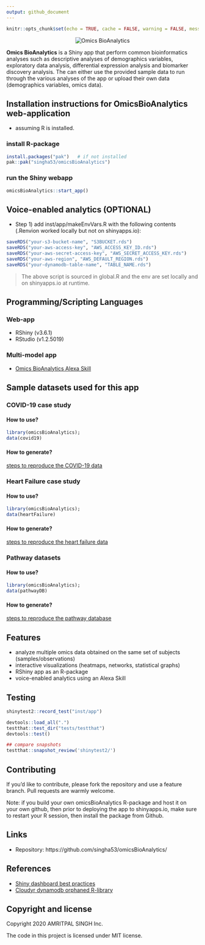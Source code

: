 ```yaml
---
output: github_document
---
```


```r
knitr::opts_chunk$set(echo = TRUE, cache = FALSE, warning = FALSE, message = FALSE)
```

<p align="center">
	<img src="https://github.com/singha53/omicsBioAnalytics/blob/master/inst/extdata/figures/logo.png" width={400} alt="Omics BioAnalytics" />
</p>

**Omics BioAnalytics** is a Shiny app that perform common bioinformatics analyses such as descriptive analyses of demographics variables, exploratory data analysis, differential expression analysis and biomarker discovery analysis. The can either use the provided sample data to run through the various analyses of the app or upload their own data (demographics variables, omics data).

## Installation instructions for OmicsBioAnalytics web-application
- assuming R is installed. 

### install R-package

```r
install.packages("pak")   # if not installed
pak::pak("singha53/omicsBioAnalytics")
```

### run the Shiny webapp

```r
omicsBioAnalytics::start_app()
```

## Voice-enabled analytics (OPTIONAL)

- Step 1) add inst/app/makeEnvVars.R with the following contents (.Renvion worked locally but not on shinyapps.io):

```r
saveRDS("your-s3-bucket-name", "S3BUCKET.rds")
saveRDS("your-aws-access-key", "AWS_ACCESS_KEY_ID.rds")
saveRDS("your-aws-secret-access-key", "AWS_SECRET_ACCESS_KEY.rds")
saveRDS("your-aws-region", "AWS_DEFAULT_REGION.rds")
saveRDS("your-dynamodb-table-name", "TABLE_NAME.rds")
```

> The above script is sourced in global.R and the env are set locally and on shinyapps.io at runtime.

## Programming/Scripting Languages
### Web-app
- RShiny (v3.6.1)
- RStudio (v1.2.5019)

### Multi-model app
- [Omics BioAnalytics Alexa Skill](https://github.com/singha53/omics-bioanalytics-alexa-skill)

## Sample datasets used for this app

### COVID-19 case study

#### How to use?

```r
library(omicsBioAnalytics);
data(covid19)
```

#### How to generate?

[steps to reproduce the COVID-19 data](https://github.com/singha53/omicsBioAnalytics/blob/master/inst/extdata/covid19/covid19.md)


### Heart Failure case study

#### How to use?

```r
library(omicsBioAnalytics);
data(heartFailure)
```

#### How to generate?

[steps to reproduce the heart failure data](https://github.com/singha53/omicsBioAnalytics/blob/master/inst/extdata/heartFailure/heartFailure.md)


### Pathway datasets

#### How to use?

```r
library(omicsBioAnalytics);
data(pathwayDB)
```

#### How to generate?

[steps to reproduce the pathway database](https://github.com/singha53/omicsBioAnalytics/blob/master/inst/extdata/pathwayDB/pathways.md)

## Features

- analyze multiple omics data obtained on the same set of subjects (samples/observations)
- interactive visualizations (heatmaps, networks, statistical graphs)
- RShiny app as an R-package
- voice-enabled analytics using an Alexa Skill

## Testing

```r
shinytest2::record_test("inst/app")

devtools::load_all(".")
testthat::test_dir("tests/testthat")
devtools::test()

## compare snapshots
testthat::snapshot_review('shinytest2/')
```

## Contributing

If you'd like to contribute, please fork the repository and use a feature
branch. Pull requests are warmly welcome.

Note: if you build your own omicsBioAnalytics R-package and host it on your own github, then prior to deploying the app to shinyapps.io, make sure to restart your R session, then install the package from Github.

## Links

- Repository: https://github.com/singha53/omicsBioAnalytics/

## References 

- [Shiny dashboard best practices](https://www.inwt-statistics.com/read-blog/best-practice-development-of-robust-shiny-dashboards-as-r-packages.html)
- [Cloudyr dynamodb orphaned R-library](https://github.com/cloudyr/aws.dynamodb)

## Copyright and license

Copyright 2020 AMRITPAL SINGH Inc.

The code in this project is licensed under MIT license.
